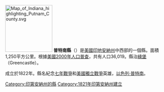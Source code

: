 {{Otheruses|普特南縣|subject=美國印地安納州的一個縣|other=同名的縣}}
[[File:Map_of_Indiana_highlighting_Putnam_County.svg|150px]]
'''普特南縣'''（{{lang-en|Putnam County}}）是[[美國|美國]][[印地安納州|印地安納州]]中西部的一個縣。面積1,250平方公里。根據[[美國2000年人口普查|美國2000年人口普查]]，共有人口36,019。縣治[[綠堡_(印地安納州)|綠堡]]（Greencastle）。

成立於1822年。縣名紀念[[七年戰爭|七年戰爭]]和[[美國獨立戰爭|美國獨立戰爭]]英雄，[[以色列·普特南|以色列·普特南]]。

{{印第安納州}}
{{普特南縣 (印地安納州)}}
{{Authority control}}

{{DEFAULTSORT:Putnam County}}
[[Category:印第安納州的縣|Category:印第安納州的縣]]
[[Category:1821年印第安納州建立|Category:1821年印第安納州建立]]

{{Indiana-geo-stub}}